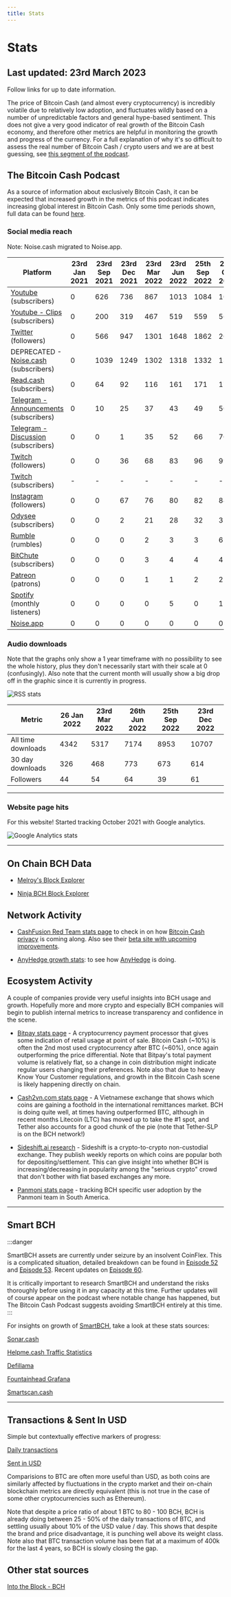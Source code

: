 ```yaml
---
title: Stats
---
```



# Stats

## Last updated: 23rd March 2023

Follow links for up to date information.

The price of Bitcoin Cash (and almost every cryptocurrency) is incredibly volatile due to relatively low adoption, and fluctuates wildly based on a number of unpredictable factors and general hype-based sentiment. This does not give a very good indicator of real growth of the Bitcoin Cash economy, and therefore other metrics are helpful in monitoring the growth and progress of the currency. For a full explanation of why it's so difficult to assess the real number of Bitcoin Cash / crypto users and we are at best guessing, see [this segment of the podcast](https://youtu.be/tlCV7sQMmx8?t=1852).

## The Bitcoin Cash Podcast

As a source of information about exclusively Bitcoin Cash, it can be expected that increased growth in the metrics of this podcast indicates increasing global interest in Bitcoin Cash. Only some time periods shown, full data can be found [here](https://docs.google.com/spreadsheets/d/1LT2QG1bS7ADGz3K90MZw0niGJyIGmeK1Tavs3j4X3OU/edit?usp=sharing).

### Social media reach

Note: Noise.cash migrated to Noise.app.

| Platform                                                                                  | 23rd Jan 2021 | 23rd Sep 2021 | 23rd Dec 2021 | 23rd Mar 2022 | 23rd Jun 2022 | 25th Sep 2022 | 23rd Oct 2022 | 25th Nov 2022 | 23rd Dec 2022 | 27th Jan 2023 | 23rd Feb 2023 | 23rd Mar 2022 |
| ----------------------------------------------------------------------------------------- | ------------- | ------------- | ------------- | ------------- | ------------- | ------------- | ------------- | ------------- | ------------- | ------------- | ------------- | ------------- |
| [Youtube](https://www.youtube.com/channel/UCsrDsJnHFnkMnJhEslofyPQ) (subscribers)         | 0             | 626           | 736           | 867           | 1013          | 1084          | 1084          | 1115          | 1182          | 1221          | 1252          | 1275          |
| [Youtube - Clips](https://www.youtube.com/channel/UC22kOwMuIzJCOtAPjoIjkFA) (subscribers) | 0             | 200           | 319           | 467           | 519           | 559           | 568           | 577           | 626           | 639           | 650           | 660           |
| [Twitter](https://twitter.com/TheBCHPodcast) (followers)                                  | 0             | 566           | 947           | 1301          | 1648          | 1862          | 2022          | 2377          | 4499          | 4489          | 4399          | 4382          |
| DEPRECATED - [Noise.cash](https://noise.cash/u/TheBitcoinCashPodcast) (subscribers)       | 0             | 1039          | 1249          | 1302          | 1318          | 1332          | 1337          | 1340          | 1343          | -             | -             | -             |
| [Read.cash](https://read.cash/@BitcoinCashPodcast) (subscribers)                          | 0             | 64            | 92            | 116           | 161           | 171           | 172           | 172           | 178           | 186           | 186           | 186           |
| [Telegram - Announcements](https://t.me/thebitcoincashpodcast) (subscribers)              | 0             | 10            | 25            | 37            | 43            | 49            | 50            | 53            | 52            | 56            | 58            | 59            |
| [Telegram - Discussion](https://t.me/thebitcoincashpodcast_discussion) (subscribers)      | 0             | 0             | 1             | 35            | 52            | 66            | 70            | 80            | 89            | 93            | 100           | 102           |
| [Twitch](https://www.twitch.tv/thebitcoincashpodcast) (followers)                         | 0             | 0             | 36            | 68            | 83            | 96            | 99            | 108           | 1569          | 1627          | 1645          | 1691          |
| [Twitch](https://www.twitch.tv/thebitcoincashpodcast) (subscribers)                       | -             | -             | -             | -             | -             | -             | -             | -             | -             | -             | 7             | 9             |
| [Instagram](https://www.instagram.com/thebitcoincashpodcast/) (followers)                 | 0             | 0             | 67            | 76            | 80            | 82            | 84            | 84            | 187           | 192           | 196           | 194           |
| [Odysee](https://odysee.com/@BitcoinCashPodcast:2) (subscribers)                          | 0             | 0             | 2             | 21            | 28            | 32            | 32            | 32            | 32            | 34            | 36            | 37            |
| [Rumble](https://rumble.com/user/BitcoinCashPodcast) (rumbles)                            | 0             | 0             | 0             | 2             | 3             | 3             | 6             | 6             | 7             | 10            | 11            | 11            |
| [BitChute](https://www.bitchute.com/channel/u4kmVqYxmyU2/) (subscribers)                  | 0             | 0             | 0             | 3             | 4             | 4             | 4             | 4             | 5             | 7             | 7             | 9             |
| [Patreon](https://www.patreon.com/bitcoincashpodcast) (patrons)                           | 0             | 0             | 0             | 1             | 1             | 2             | 2             | 2             | 2             | 2             | 2             | 2             |
| [Spotify](https://open.spotify.com/artist/4wyXjYROLQdNvL6qwgCerH) (monthly listeners)     | 0             | 0             | 0             | 0             | 5             | 0             | 1             | 2             | 2             | 2             | 4             | 4             |
| [Noise.app](https://noise.app/TheBitcoinCashPodcast)                                      | 0             | 0             | 0             | 0             | 0             | 0             | 0             | 0             | 0             | 37            | 42            | 44            |

### Audio downloads

Note that the graphs only show a 1 year timeframe with no possibility to see the whole history, plus they don't necessarily start with their scale at 0 (confusingly). Also note that the current month will usually show a big drop off in the graphic since it is currently in progress.

<img src={rssUrl} alt="RSS stats" />

| Metric             | 26 Jan 2022 | 23rd Mar 2022 | 26th Jun 2022 | 25th Sep 2022 | 23rd Dec 2022 |
| ------------------ | ----------- | ------------- | ------------- | ------------- | ------------- |
| All time downloads | 4342        | 5317          | 7174          | 8953          | 10707         |
| 30 day downloads   | 326         | 468           | 773           | 673           | 614           |
| Followers          | 44          | 54            | 64            | 39            | 61            |

<hr />

### Website page hits

For this website! Started tracking October 2021 with Google analytics.

<img src={gaUrl} alt="Google Analytics stats" />

<hr />

## On Chain BCH Data

- [Melroy's Block Explorer](https://explorer.melroy.org/)

- [Ninja BCH Block Explorer](https://explorer.bch.ninja/)

## Network Activity

- [CashFusion Red Team stats page](https://fusionstats.redteam.cash/) to check in on how [Bitcoin Cash privacy](/faqs/BCH/what-about-privacy-on-BCH) is coming along. Also see their [beta site with upcoming improvements](https://beta.redteam.cash/).

- [AnyHedge growth stats](https://gitlab.com/0353F40E/anyhedge-stats/-/blob/master/plots/plots.md): to see how [AnyHedge](/) is doing.

## Ecosystem Activity

A couple of companies provide very useful insights into BCH usage and growth. Hopefully more and more crypto and especially BCH companies will begin to publish internal metrics to increase transparency and confidence in the scene.

- [Bitpay stats page](https://bitpay.com/stats/) - A cryptocurrency payment processor that gives some indication of retail usage at point of sale. Bitcoin Cash (~10%) is often the 2nd most used cryptocurrency after BTC (~60%), once again outperforming the price differential. Note that Bitpay's total payment volume is relatively flat, so a change in coin distribution might indicate regular users changing their preferences. Note also that due to heavy Know Your Customer regulations, and growth in the Bitcoin Cash scene is likely happening directly on chain.

- [Cash2vn.com stats page](https://www.cash2vn.com/stats) - A Vietnamese exchange that shows which coins are gaining a foothold in the international remittances market. BCH is doing quite well, at times having outperformed BTC, although in recent months Litecoin (LTC) has moved up to take the #1 spot, and Tether also accounts for a good chunk of the pie (note that Tether-SLP is on the BCH network!)

- [Sideshift.ai research](https://research.sideshift.ai/) - Sideshift is a crypto-to-crypto non-custodial exchange. They publish weekly reports on which coins are popular both for depositing/settlement. This can give insight into whether BCH is increasing/decreasing in popularity among the "serious crypto" crowd that don't bother with fiat based exchanges any more.

- [Panmoni stats page](https://stats.panmoni.com/) - tracking BCH specific user adoption by the Panmoni team in South America.

<hr />

## Smart BCH

:::danger

SmartBCH assets are currently under seizure by an insolvent CoinFlex. This is a complicated situation, detailed breakdown can be found in [Episode 52](/docs/52) and [Episode 53](/docs/53). Recent updates on [Episode 60](/docs/60).

It is critically important to research SmartBCH and understand the risks thoroughly before using it in any capacity at this time. Further updates will of course appear on the podcast where notable change has happened, but The Bitcoin Cash Podcast suggests avoiding SmartBCH entirely at this time.
:::

For insights on growth of [SmartBCH](/faqs/SmartBCH/what-is-smart-BCH), take a look at these stats sources:

[Sonar.cash](https://sonar.cash/)

[Helpme.cash Traffic Statistics](https://helpme.cash/HelpMe-Statistics/)

[Defillama](https://defillama.com/chain/smartBCH)

[Fountainhead Grafana](https://smartbch.fountainhead.cash/grafana/d/GUnTOBGnz/smartbch?from=now-1y&to=now&refresh=5s&orgId=1)

[Smartscan.cash](https://www.smartscan.cash/)

<hr />

## Transactions & Sent In USD

Simple but contextually effective markers of progress:

[Daily transactions](https://cash.coin.dance/blocks/transactions)

[Sent in USD](https://bitinfocharts.com/comparison/sentinusd-btc-bch.html#3y)

Comparisions to BTC are often more useful than USD, as both coins are similarly affected by fluctuations in the crypto market and their on-chain blockchain metrics are directly equivalent (this is not true in the case of some other cryptocurrencies such as Ethereum).

Note that despite a price ratio of about 1 BTC to 80 - 100 BCH, BCH is already doing between 25 - 50% of the daily transactions of BTC, and settling usually about 10% of the USD value / day. This shows that despite the brand and price disadvantage, it is punching well above its weight class. Note also that BTC transaction volume has been flat at a maximum of 400k for the last 4 years, so BCH is slowly closing the gap.

## Other stat sources

[Into the Block - BCH](https://app.intotheblock.com/coin/BCH)

